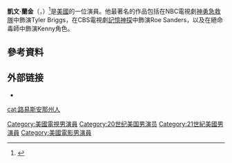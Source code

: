 {{Infobox person
| name = Kevin Rankin
| image = Kevin Rankin paleyfest 2011.jpg
| birth_date = {{birth date and age|mf=yes|1976|4|18}}
| birth_place = [[美國|美國]][[巴頓魯治_(路易西安納州)|巴頓魯治]]
| occupation = 演員
| years_active = 1997–現在
| spouse = Jill Farley<br />(2010–現在)
}}
'''凱文·蘭金'''（{{lang-en|Kevin Rankin}}，{{bd|1976年|4月18日||}}）<ref name=FamilySearch-USPR-2008>{{cite web|title=Kevin Oneill Rankin - United States Public Records|url=https://familysearch.org/ark:/61903/1:1:2377-BZC|website=[[FamilySearch|FamilySearch]]|accessdate=29 March 2015|archive-date=2016-03-07|archive-url=https://web.archive.org/web/20160307154334/https://familysearch.org/ark:/61903/1:1:2377-BZC|dead-url=no}}</ref>是[[美國|美國]]的一位演員。他最著名的作品包括在NBC電視劇[[神勇急救隊|神勇急救隊]]中飾演Tyler Briggs，在CBS電視劇[[記憶神探|記憶神探]]中飾演Roe Sanders，以及在絕命毒師中飾演Kenny角色。

==參考資料==
{{reflist}}

== 外部链接 ==
*{{IMDb name|0710271}}

{{actor-stub}}
{{us-bio-stub}}
{{Authority control}}
{{DEFAULTSORT:Rankin, Kevin}}
[[Category:美國電視男演員|Category:美國電視男演員]]
[[Category:20世纪美国男演员|Category:20世纪美国男演员]]
[[Category:21世紀美國男演員|Category:21世紀美國男演員]]
[[Category:美國電影男演員|Category:美國電影男演員]]
[[cat:路易斯安那州人|cat:路易斯安那州人]]